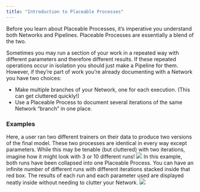 ```yaml
---
title: "Introduction to Placeable Processes"
---
```

Before you learn about Placeable Processes, it’s imperative you understand both Networks and Pipelines. Placeable Processes are essentially a blend of the two.


Sometimes you may run a section of your work in a repeated way with different parameters and therefore different results. If these repeated operations occur in isolation you should just make a Pipeline for them. However, if they’re part of work you’re already documenting with a Network you have two choices: 
- Make multiple branches of your Network, one for each execution. (This can get cluttered quickly!)
- Use a Placeable Process to document several iterations of the same Network “branch” in one place.


### Examples

<AccordionGroup>
  <Accordion title="Networks without Placeable Processes">
Here, a user ran two different trainers on their data to produce two versions of the final model. These two processes are identical in every way except parameters. While this may be tenable (but cluttered) with two iterations, imagine how it might look with 3 or 10 different runs!
<Frame caption="Networks without Placeable Processes">
  <img src="https://d27n7fycrsusaz.cloudfront.net/graph+without+placable+processes.PNG" />
</Frame>
  </Accordion>
  <Accordion title="Networks with Placeable Processes">
In this example, both runs have been collapsed into one Placeable Process. You can have an infinite number of different runs with different iterations stacked inside that red box. The results of each run and each parameter used are displayed neatly inside without needing to clutter your Network.
<Frame caption="Networks with Placeable Processes">
  <img src="https://d27n7fycrsusaz.cloudfront.net/process+demo.PNG" />
</Frame>
  </Accordion>
</AccordionGroup>
